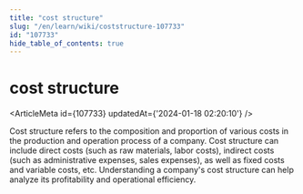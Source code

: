 ```yaml
---
title: "cost structure"
slug: "/en/learn/wiki/coststructure-107733"
id: "107733"
hide_table_of_contents: true
---
```



# cost structure

<ArticleMeta id={107733} updatedAt={'2024-01-18 02:20:10'} />
<div className='border-solid border-b border-t-0 my-4 border-[var(--ifm-color-gray-300)]' />

Cost structure refers to the composition and proportion of various costs in the production and operation process of a company. Cost structure can include direct costs (such as raw materials, labor costs), indirect costs (such as administrative expenses, sales expenses), as well as fixed costs and variable costs, etc. Understanding a company's cost structure can help analyze its profitability and operational efficiency.
